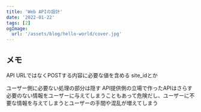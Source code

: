 ```yaml
---
title: 'Web APIの設計'
date: '2022-01-22'
tags: [2]
ogImage:
  url: '/assets/blog/hello-world/cover.jpg'
---
```


## メモ

API URLではなくPOSTする内容に必要な値を含める
site_idとか

ユーザー側に必要ない処理の部分は隠す
API提供側の立場で作ったAPIはさらす必要のない情報をユーザーに与えてしまうこともあって危険だし、ユーザーに不要な情報を与えてしまうとユーザーの手間や混乱が増えてしまう
